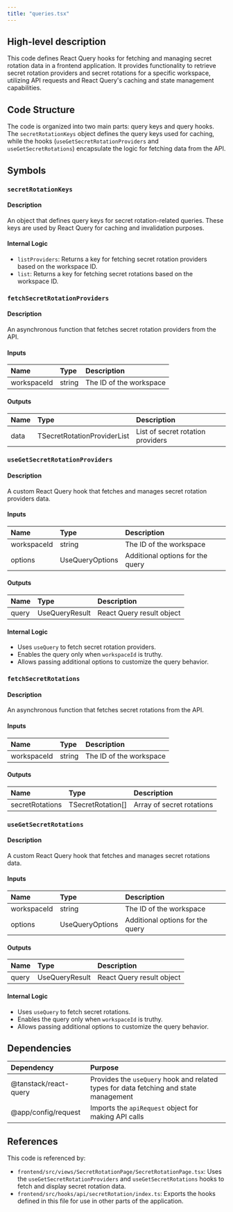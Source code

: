 ```yaml
---
title: "queries.tsx"
---
```


## High-level description
This code defines React Query hooks for fetching and managing secret rotation data in a frontend application. It provides functionality to retrieve secret rotation providers and secret rotations for a specific workspace, utilizing API requests and React Query's caching and state management capabilities.

## Code Structure
The code is organized into two main parts: query keys and query hooks. The `secretRotationKeys` object defines the query keys used for caching, while the hooks (`useGetSecretRotationProviders` and `useGetSecretRotations`) encapsulate the logic for fetching data from the API.

## Symbols

### `secretRotationKeys`
#### Description
An object that defines query keys for secret rotation-related queries. These keys are used by React Query for caching and invalidation purposes.

#### Internal Logic
- `listProviders`: Returns a key for fetching secret rotation providers based on the workspace ID.
- `list`: Returns a key for fetching secret rotations based on the workspace ID.

### `fetchSecretRotationProviders`
#### Description
An asynchronous function that fetches secret rotation providers from the API.

#### Inputs
| Name | Type | Description |
|:-----|:-----|:------------|
| workspaceId | string | The ID of the workspace |

#### Outputs
| Name | Type | Description |
|:-----|:-----|:------------|
| data | TSecretRotationProviderList | List of secret rotation providers |

### `useGetSecretRotationProviders`
#### Description
A custom React Query hook that fetches and manages secret rotation providers data.

#### Inputs
| Name | Type | Description |
|:-----|:-----|:------------|
| workspaceId | string | The ID of the workspace |
| options | UseQueryOptions | Additional options for the query |

#### Outputs
| Name | Type | Description |
|:-----|:-----|:------------|
| query | UseQueryResult | React Query result object |

#### Internal Logic
- Uses `useQuery` to fetch secret rotation providers.
- Enables the query only when `workspaceId` is truthy.
- Allows passing additional options to customize the query behavior.

### `fetchSecretRotations`
#### Description
An asynchronous function that fetches secret rotations from the API.

#### Inputs
| Name | Type | Description |
|:-----|:-----|:------------|
| workspaceId | string | The ID of the workspace |

#### Outputs
| Name | Type | Description |
|:-----|:-----|:------------|
| secretRotations | TSecretRotation[] | Array of secret rotations |

### `useGetSecretRotations`
#### Description
A custom React Query hook that fetches and manages secret rotations data.

#### Inputs
| Name | Type | Description |
|:-----|:-----|:------------|
| workspaceId | string | The ID of the workspace |
| options | UseQueryOptions | Additional options for the query |

#### Outputs
| Name | Type | Description |
|:-----|:-----|:------------|
| query | UseQueryResult | React Query result object |

#### Internal Logic
- Uses `useQuery` to fetch secret rotations.
- Enables the query only when `workspaceId` is truthy.
- Allows passing additional options to customize the query behavior.

## Dependencies
| Dependency | Purpose |
|:-----------|:--------|
| @tanstack/react-query | Provides the `useQuery` hook and related types for data fetching and state management |
| @app/config/request | Imports the `apiRequest` object for making API calls |

## References
This code is referenced by:
- `frontend/src/views/SecretRotationPage/SecretRotationPage.tsx`: Uses the `useGetSecretRotationProviders` and `useGetSecretRotations` hooks to fetch and display secret rotation data.
- `frontend/src/hooks/api/secretRotation/index.ts`: Exports the hooks defined in this file for use in other parts of the application.
